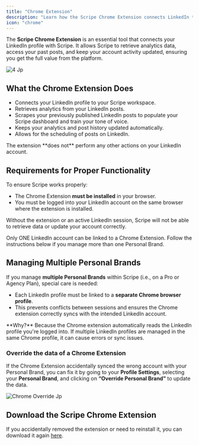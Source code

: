 ```yaml
---
title: "Chrome Extension"
description: "Learn how the Scripe Chrome Extension connects LinkedIn to your Scripe account."
icon: "chrome"
---
```


The **Scripe Chrome Extension** is an essential tool that connects your LinkedIn profile with Scripe. It allows Scripe to retrieve analytics data, access your past posts, and keep your account activity updated, ensuring you get the full value from the platform.

![4 Jp](/images/4.jpg)

## What the Chrome Extension Does

- Connects your LinkedIn profile to your Scripe workspace.
- Retrieves analytics from your LinkedIn posts.
- Scrapes your previously published LinkedIn posts to populate your Scripe dashboard and train your tone of voice.
- Keeps your analytics and post history updated automatically.
- Allows for the scheduling of posts on LinkedIn.

<Info>
  The extension **does not** perform any other actions on your LinkedIn account.
</Info>

## Requirements for Proper Functionality

To ensure Scripe works properly:

- The Chrome Extension **must be installed** in your browser.
- You must be logged into your LinkedIn account on the same browser where the extension is installed.

Without the extension or an active LinkedIn session, Scripe will not be able to retrieve data or update your account correctly.

<Note>
  Only ONE LinkedIn account can be linked to a Chrome Extension. Follow the instructions below if you manage more than one Personal Brand.
</Note>

## Managing Multiple Personal Brands

If you manage **multiple Personal Brands** within Scripe (i.e., on a Pro or Agency Plan), special care is needed:

- Each LinkedIn profile must be linked to a **separate Chrome browser profile**. 
- This prevents conflicts between sessions and ensures the Chrome extension correctly syncs with the intended LinkedIn account.

<Info>
  **Why?** Because the Chrome extension automatically reads the LinkedIn profile you're logged into. If multiple LinkedIn profiles are managed in the same Chrome profile, it can cause errors or sync issues.
</Info>

### Override the data of a Chrome Extension

If the Chrome Extension accidentally synced the wrong account with your Personal Brand, you can fix it by going to your **Profile Settings**, selecting your **Personal Brand**, and clicking on **“Override Personal Brand”** to update the data.

![Chrome Override Jp](/images/chrome-override.jpg)

## Download the Scripe Chrome Extension

If you accidentally removed the extension or need to reinstall it, you can download it again [here](https://chromewebstore.google.com/detail/scripe/hjdegeipeelddlekgbjpjpbhocnaonmg).